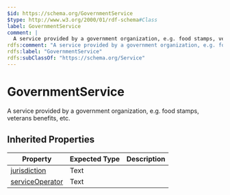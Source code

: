 ```yaml
---
$id: https://schema.org/GovernmentService
$type: http://www.w3.org/2000/01/rdf-schema#Class
label: GovernmentService
comment: |
  A service provided by a government organization, e.g. food stamps, veterans benefits, etc.
rdfs:comment: "A service provided by a government organization, e.g. food stamps, veterans benefits, etc."
rdfs:label: "GovernmentService"
rdfs:subClassOf: "https://schema.org/Service"
---
```


# GovernmentService

A service provided by a government organization, e.g. food stamps, veterans benefits, etc.

## Inherited Properties

| Property | Expected Type | Description |
| --- | --- | --- |
| [jurisdiction](https://schema.org/jurisdiction) | Text |  |
| [serviceOperator](https://schema.org/serviceOperator) | Text |  |

